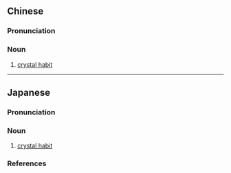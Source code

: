 ==Chinese==
{{zh-forms}}

===Pronunciation===
{{zh-pron
|m=jīngpǐ
|c=zing1 pik1
|cat=n
}}

===Noun===
{{zh-noun}}

# {{lb|zh|crystallography}} [[crystal habit]]

----

==Japanese==
{{wikipedia|lang=ja}}
{{ja-kanjitab|しょう|へき|yomi=o}}

===Pronunciation===
{{ja-pron|yomi=o|しょうへき|acc=0|acc_ref=DJR}}

===Noun===
{{ja-noun|しょうへき|hhira=しやうへき}}

# {{lb|sort=しょうへき|ja|crystallography}} [[crystal habit]]

===References===
<references/>